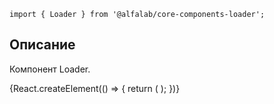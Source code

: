

<Meta title='Компоненты|Loader' component={Loader} />

<Title>
    Loader ({name}@{version})
</Title>

```tsx
import { Loader } from '@alfalab/core-components-loader';
```

## Описание

Компонент Loader.

<Story name='Песочница'>
    {React.createElement(() => {
        return (
            <Loader />
        );
    })}
</Story>

<Props of={Loader} />
